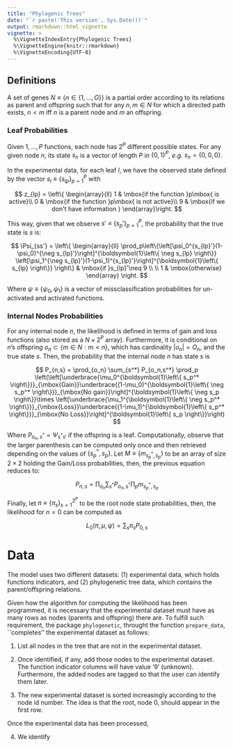 ```yaml
---
title: "Phylogenic Trees"
date: "`r paste('This version', Sys.Date())`"
output: rmarkdown::html_vignette
vignette: >
  %\VignetteIndexEntry{Phylogenic Trees}
  %\VignetteEngine{knitr::rmarkdown}
  %\VignetteEncoding{UTF-8}
---
```


\newcommand{\isone}[1]{{\boldsymbol{1}\left\{ #1 \right\}}}
\renewcommand{\Pr}[1]{{\mbox{Pr}\left\{#1\right\} }}
\newcommand{\Prcond}[2]{{\mbox{Pr}\left\{#1\;|\;#2\right\} }}

## Definitions

A set of genes $N \equiv \{n \in \{1,\dots,G\}\}$ is a partial order according to its relations as parent and offspring such that for any $n,m \in N$ for which a directed path exists, $n<m$ iff $n$ is a parent node and $m$ an offspring.

### Leaf Probabilities

Given $1,\dots, P$ functions, each node has $2^P$ different possible states. For any given node $n$, its state $s_n$ is a vector of length $P$ in $\{0,1\}^P$, _e.g._ $s_n = \{0,0,0\}$.

In the experimental data, for each leaf $l$, we have the observed state defined by the vector $s_l\equiv\{s_{lp}\}_{p=1}^P$ with 

$$
z_{lp} = \left\{
\begin{array}{ll}
1 & \mbox{if the function }p\mbox{ is active}\\
0 & \mbox{if the function }p\mbox{ is not active}\\
9 & \mbox{if we don't have information }
\end{array}\right.
$$

This way, given that we observe $s'\equiv\{s_p'\}_{p=1}^P$, the probability that the true state is $s$ is:

$$ 
\Psi_{ss'} = \left\{
\begin{array}{ll}
\prod_p\left\{\left[\psi_0^{s_{lp}'}(1-\psi_0)^{\neg s_{lp}'}\right]^\isone{\neg s_{lp}} \left[\psi_1^{\neg s_{lp}'}(1-\psi_1)^{s_{lp}'}\right]^\isone{s_{lp}} \right\} & \mbox{if }s_{lp}'\neq 9 \\ \\
1 & \mbox{otherwise}
\end{array}
\right.
$$ 

Where $\psi\equiv\{\psi_0, \psi_1\}$ is a vector of missclassification probabilities for un-activated and activated functions.

### Internal Nodes Probabilities

For any internal node $n$, the likelihood is defined in terms of gain and loss functions (also stored as a $N\times 2^P$ array). Furthermore, it is conditional on $n$'s offspring $o_n\subset\{m\in N:m<n\}$, which has cardinality $|o_n|=O_n$, and the true state $s$. Then, the probability that the internal node $n$ has state $s$ is

 
$$
P_{n,s} = \prod_{o_n} \sum_{s^*} P_{o_n,s^*}
\prod_p \left(\left[\underbrace{\mu_0^\isone{s_p^*}}_{\mbox{Gain}}\underbrace{(1-\mu_0)^\isone{\neg s_p^*}}_{\mbox{No gain}}\right]^\isone{\neg s_p}\times
  \left[\underbrace{\mu_1^\isone{\neg s_p^*}}_{\mbox{Loss}}\underbrace{(1-\mu_1)^\isone{s_p^*}}_{\mbox{No Loss}}\right]^\isone{s_p}\right)
$$

Where $P_{o_n,s^*}=\Psi_{s^*s'}$ if the offspring is a leaf. Computationally, observe that the larger parenthesis can be computed only once and then retrieved depending on the values of $\{s_p^*,s_p\}$. Let $M\equiv\{m_{s_p^*,s_p}\}$ to be an array of size $2\times 2$ holding the Gain/Loss probabilities, then, the previous equation reduces to:

$$
P_{n,s}  = \prod_{o_n} \sum_{s^*} P_{o_n,s^*}
\prod_p m_{s_p^*,s_p}
$$

Finally, let $\pi\equiv\{\pi_s\}_{s=1}^{2^P}$ to be the root node state probabilities, then, the likelihood for $n=0$ can be computed as

$$
L_0(\pi,\mu,\psi) = \sum_s \pi_s P_{0,s}
$$

# Data

The model uses two different datasets: (1) experimental data, which holds functions indicators, and (2) phylogenetic tree data, which contains the parent/offspring relations.

Given how the algorithm for computing the likelihood has been programmed, it is necessary that the experimental dataset must have as many rows as nodes (parents and offspring) there are. To fulfill such requirement, the package `phylogenetic`, throught the function `prepare_data`, ``completes'' the experimental dataset as follows:

1.  List all nodes in the tree that are not in the experimental dataset.

2.  Once identified, if any, add those nodes to the experimental dataset. The
    function indicator columns will have value '9' (unknown). Furthermore, the
    added nodes are tagged so that the user can identify them later.
    
3.  The new experimental dataset is sorted increasingly according to the node
    id number. The idea is that the root, node 0, should appear in the
    first row.
    
Once the experimental data has been processed, 
    
4.  We identify